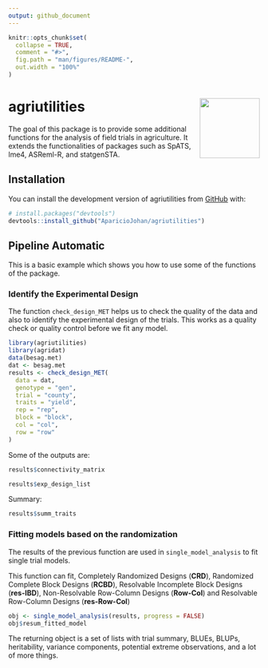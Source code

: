 ```yaml
---
output: github_document
---
```


<!-- README.md is generated from README.Rmd. Please edit that file -->

```r
knitr::opts_chunk$set(
  collapse = TRUE,
  comment = "#>",
  fig.path = "man/figures/README-",
  out.width = "100%"
)
```

# agriutilities <a href="https://apariciojohan.github.io/agriutilities/"><img src="man/figures/logo.png" align="right" width="120"/></a>

<!-- badges: start -->

<!-- badges: end -->

The goal of this package is to provide some additional functions for the analysis of field trials in agriculture. It extends the functionalities of packages such as SpATS, lme4, ASReml-R, and statgenSTA.

## Installation

You can install the development version of agriutilities from [GitHub](https://github.com/AparicioJohan/agriutilities) with:

``` r
# install.packages("devtools")
devtools::install_github("AparicioJohan/agriutilities")
```

## Pipeline Automatic

This is a basic example which shows you how to use some of the functions of the package.

### Identify the Experimental Design

The function `check_design_MET` helps us to check the quality of the data and also to identify the experimental design of the trials. This works as a quality check or quality control before we fit any model.

```r
library(agriutilities)
library(agridat)
data(besag.met)
dat <- besag.met
results <- check_design_MET(
  data = dat,
  genotype = "gen",
  trial = "county",
  traits = "yield",
  rep = "rep",
  block = "block",
  col = "col",
  row = "row"
)
```

Some of the outputs are:

::: row
::: col-md-6
```r
results$connectivity_matrix
```
:::

::: col-md-6
```r
results$exp_design_list
```
:::
:::

Summary:

```r
results$summ_traits
```

### Fitting models based on the randomization

The results of the previous function are used in `single_model_analysis` to fit single trial models.

This function can fit, Completely Randomized Designs (**CRD**), Randomized Complete Block Designs (**RCBD**), Resolvable Incomplete Block Designs (**res-IBD**), Non-Resolvable Row-Column Designs (**Row-Col**) and Resolvable Row-Column Designs (**res-Row-Col**)

```r
obj <- single_model_analysis(results, progress = FALSE)
obj$resum_fitted_model
```

The returning object is a set of lists with trial summary, BLUEs, BLUPs, heritability, variance components, potential extreme observations, and a lot of more things.
